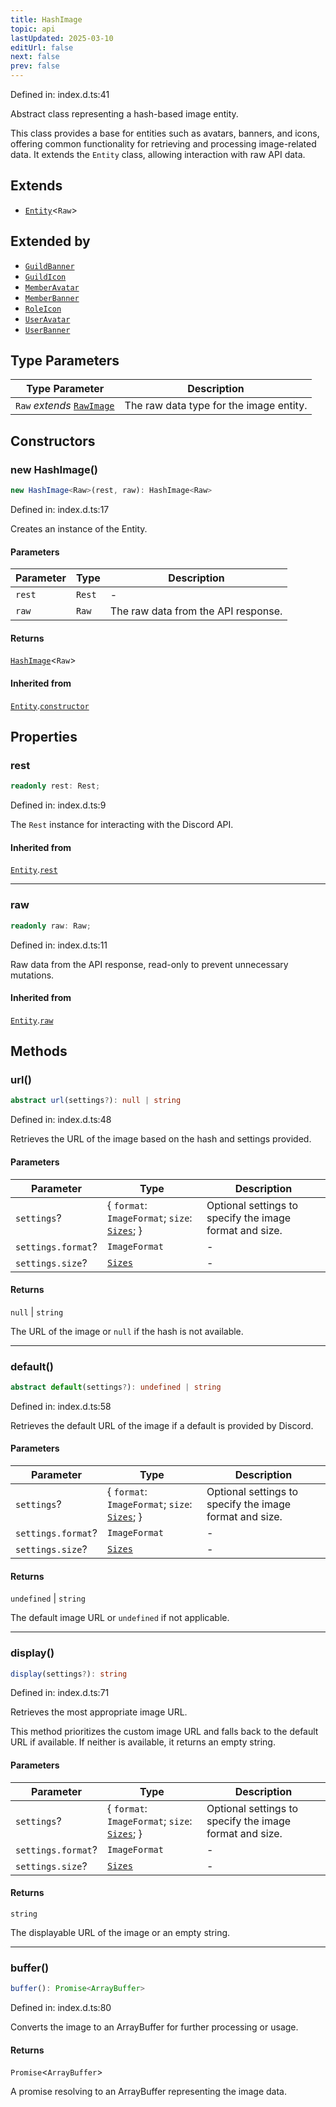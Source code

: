 ```yaml
---
title: HashImage
topic: api
lastUpdated: 2025-03-10
editUrl: false
next: false
prev: false
---
```


Defined in: index.d.ts:41

Abstract class representing a hash-based image entity.

This class provides a base for entities such as avatars, banners, and icons,
offering common functionality for retrieving and processing image-related data.
It extends the `Entity` class, allowing interaction with raw API data.

## Extends

- [`Entity`](/api/classes/dev/classes/entity/)\<`Raw`\>

## Extended by

- [`GuildBanner`](/api/classes/dev/classes/guildbanner/)
- [`GuildIcon`](/api/classes/dev/classes/guildicon/)
- [`MemberAvatar`](/api/classes/dev/classes/memberavatar/)
- [`MemberBanner`](/api/classes/dev/classes/memberbanner/)
- [`RoleIcon`](/api/classes/dev/classes/roleicon/)
- [`UserAvatar`](/api/classes/dev/classes/useravatar/)
- [`UserBanner`](/api/classes/dev/classes/userbanner/)

## Type Parameters

| Type Parameter | Description |
| ------ | ------ |
| `Raw` *extends* [`RawImage`](/api/classes/dev/interfaces/rawimage/) | The raw data type for the image entity. |

## Constructors

### new HashImage()

```ts
new HashImage<Raw>(rest, raw): HashImage<Raw>
```

Defined in: index.d.ts:17

Creates an instance of the Entity.

#### Parameters

| Parameter | Type | Description |
| ------ | ------ | ------ |
| `rest` | `Rest` | - |
| `raw` | `Raw` | The raw data from the API response. |

#### Returns

[`HashImage`](/api/classes/dev/classes/hashimage/)\<`Raw`\>

#### Inherited from

[`Entity`](/api/classes/dev/classes/entity/).[`constructor`](/api/classes/dev/classes/entity/#constructors)

## Properties

### rest

```ts
readonly rest: Rest;
```

Defined in: index.d.ts:9

The `Rest` instance for interacting with the Discord API.

#### Inherited from

[`Entity`](/api/classes/dev/classes/entity/).[`rest`](/api/classes/dev/classes/entity/#rest-1)

***

### raw

```ts
readonly raw: Raw;
```

Defined in: index.d.ts:11

Raw data from the API response, read-only to prevent unnecessary mutations.

#### Inherited from

[`Entity`](/api/classes/dev/classes/entity/).[`raw`](/api/classes/dev/classes/entity/#raw-1)

## Methods

### url()

```ts
abstract url(settings?): null | string
```

Defined in: index.d.ts:48

Retrieves the URL of the image based on the hash and settings provided.

#### Parameters

| Parameter | Type | Description |
| ------ | ------ | ------ |
| `settings`? | \{ `format`: `ImageFormat`; `size`: [`Sizes`](/api/classes/dev/type-aliases/sizes/); \} | Optional settings to specify the image format and size. |
| `settings.format`? | `ImageFormat` | - |
| `settings.size`? | [`Sizes`](/api/classes/dev/type-aliases/sizes/) | - |

#### Returns

`null` \| `string`

The URL of the image or `null` if the hash is not available.

***

### default()

```ts
abstract default(settings?): undefined | string
```

Defined in: index.d.ts:58

Retrieves the default URL of the image if a default is provided by Discord.

#### Parameters

| Parameter | Type | Description |
| ------ | ------ | ------ |
| `settings`? | \{ `format`: `ImageFormat`; `size`: [`Sizes`](/api/classes/dev/type-aliases/sizes/); \} | Optional settings to specify the image format and size. |
| `settings.format`? | `ImageFormat` | - |
| `settings.size`? | [`Sizes`](/api/classes/dev/type-aliases/sizes/) | - |

#### Returns

`undefined` \| `string`

The default image URL or `undefined` if not applicable.

***

### display()

```ts
display(settings?): string
```

Defined in: index.d.ts:71

Retrieves the most appropriate image URL.

This method prioritizes the custom image URL and falls back to the default
URL if available. If neither is available, it returns an empty string.

#### Parameters

| Parameter | Type | Description |
| ------ | ------ | ------ |
| `settings`? | \{ `format`: `ImageFormat`; `size`: [`Sizes`](/api/classes/dev/type-aliases/sizes/); \} | Optional settings to specify the image format and size. |
| `settings.format`? | `ImageFormat` | - |
| `settings.size`? | [`Sizes`](/api/classes/dev/type-aliases/sizes/) | - |

#### Returns

`string`

The displayable URL of the image or an empty string.

***

### buffer()

```ts
buffer(): Promise<ArrayBuffer>
```

Defined in: index.d.ts:80

Converts the image to an ArrayBuffer for further processing or usage.

#### Returns

`Promise`\<`ArrayBuffer`\>

A promise resolving to an ArrayBuffer representing the image data.
